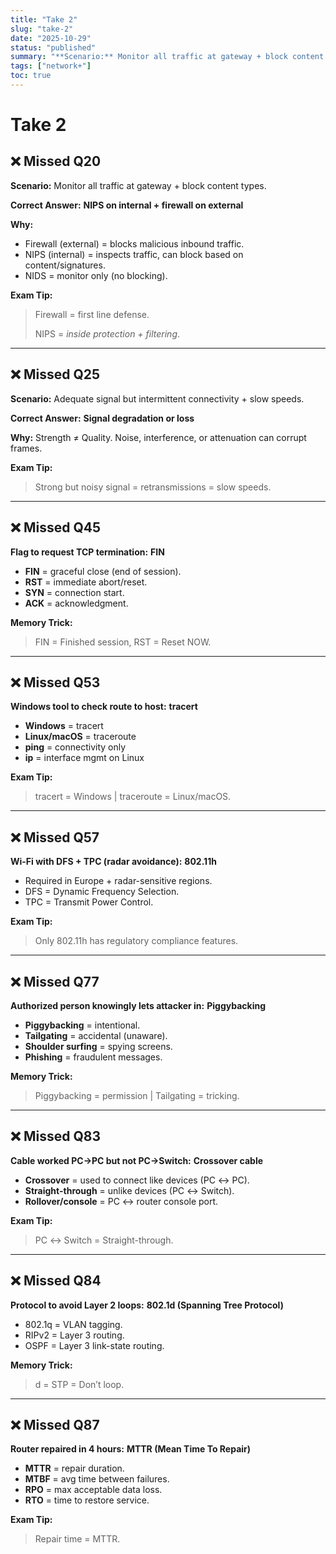 ```yaml
---
title: "Take 2"
slug: "take-2"
date: "2025-10-29"
status: "published"
summary: "**Scenario:** Monitor all traffic at gateway + block content types."
tags: ["network+"]
toc: true
---
```


# Take 2

## ❌ Missed Q20

**Scenario:** Monitor all traffic at gateway + block content types.

**Correct Answer:** **NIPS on internal + firewall on external**

**Why:**

- Firewall (external) = blocks malicious inbound traffic.
- NIPS (internal) = inspects traffic, can block based on content/signatures.
- NIDS = monitor only (no blocking).

**Exam Tip:**

> Firewall = first line defense.
> 
> 
> NIPS = *inside protection + filtering*.
> 

---

## ❌ Missed Q25

**Scenario:** Adequate signal but intermittent connectivity + slow speeds.

**Correct Answer:** **Signal degradation or loss**

**Why:** Strength ≠ Quality. Noise, interference, or attenuation can corrupt frames.

**Exam Tip:**

> Strong but noisy signal = retransmissions = slow speeds.
> 

---

## ❌ Missed Q45

**Flag to request TCP termination:** **FIN**

- **FIN** = graceful close (end of session).
- **RST** = immediate abort/reset.
- **SYN** = connection start.
- **ACK** = acknowledgment.

**Memory Trick:**

> FIN = Finished session, RST = Reset NOW.
> 

---

## ❌ Missed Q53

**Windows tool to check route to host:** **tracert**

- **Windows** = tracert
- **Linux/macOS** = traceroute
- **ping** = connectivity only
- **ip** = interface mgmt on Linux

**Exam Tip:**

> tracert = Windows | traceroute = Linux/macOS.
> 

---

## ❌ Missed Q57

**Wi-Fi with DFS + TPC (radar avoidance):** **802.11h**

- Required in Europe + radar-sensitive regions.
- DFS = Dynamic Frequency Selection.
- TPC = Transmit Power Control.

**Exam Tip:**

> Only 802.11h has regulatory compliance features.
> 

---

## ❌ Missed Q77

**Authorized person knowingly lets attacker in:** **Piggybacking**

- **Piggybacking** = intentional.
- **Tailgating** = accidental (unaware).
- **Shoulder surfing** = spying screens.
- **Phishing** = fraudulent messages.

**Memory Trick:**

> Piggybacking = permission | Tailgating = tricking.
> 

---

## ❌ Missed Q83

**Cable worked PC→PC but not PC→Switch:** **Crossover cable**

- **Crossover** = used to connect like devices (PC ↔ PC).
- **Straight-through** = unlike devices (PC ↔ Switch).
- **Rollover/console** = PC ↔ router console port.

**Exam Tip:**

> PC ↔ Switch = Straight-through.
> 

---

## ❌ Missed Q84

**Protocol to avoid Layer 2 loops:** **802.1d (Spanning Tree Protocol)**

- 802.1q = VLAN tagging.
- RIPv2 = Layer 3 routing.
- OSPF = Layer 3 link-state routing.

**Memory Trick:**

> d = STP = Don’t loop.
> 

---

## ❌ Missed Q87

**Router repaired in 4 hours:** **MTTR (Mean Time To Repair)**

- **MTTR** = repair duration.
- **MTBF** = avg time between failures.
- **RPO** = max acceptable data loss.
- **RTO** = time to restore service.

**Exam Tip:**

> Repair time = MTTR.
>